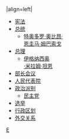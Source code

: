 {{politbox|country=赤道几内亚|image=Coat_of_arms_of_Equatorial_Guinea.svg|size=125|title=赤道几内亚|}}
|align=left|
*[[赤道几内亚宪法|宪法]]
*[[赤道几内亚总统|总统]]
**[[特奥多罗·奥比昂·恩圭马·姆巴索戈|特奥多罗·奥比昂·<br>恩圭马·姆巴索戈]]
*[[赤道几内亚总理|总理]]
**[[伊格纳西奥·米拉姆·坦恩|伊格纳西奥<br>·米拉姆·坦恩]]
*[[赤道几内亚部长会议|部长会议]]
*[[赤道几内亚人民代表院|人民代表院]]
*[[赤道几内亚政党列表|政治派别]]
**[[赤道几内亚民主党|民主党]]
*[[赤道几内亚选举|选举]]
*[[赤道几内亚行政区划|行政区划]]
*[[赤道几内亚外交关系|外交关系]]
{{politicsboxend|country=Politics of Equatorial Guinea|}}<noinclude>
[[Category:各国政治导航模板|E]]
</noinclude>